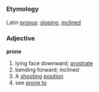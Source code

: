 =={{en}}==
===Etymology===
Latin [[pronus]]: [[sloping]], [[inclined]]
===Adjective===
'''prone'''
# lying face downward; [[prostrate]]
# bending forward; inclined
# A [[shooting]] [[position]]
# see [[prone to]]